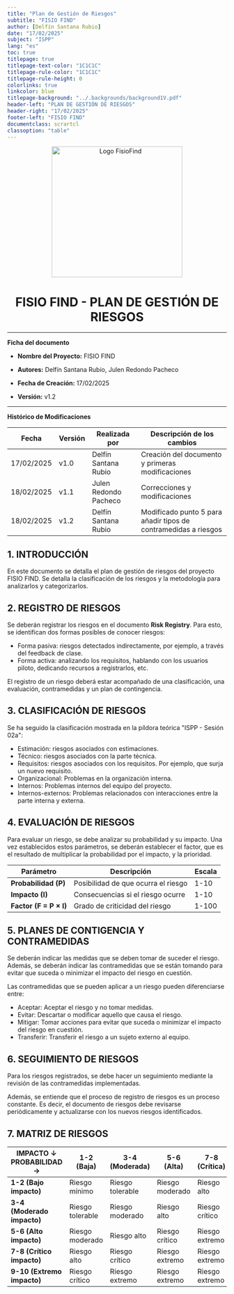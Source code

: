 ```yaml
---
title: "Plan de Gestión de Riesgos"
subtitle: "FISIO FIND"
author: [Delfín Santana Rubio]
date: "17/02/2025"
subject: "ISPP"
lang: "es"
toc: true
titlepage: true
titlepage-text-color: "1C1C1C"
titlepage-rule-color: "1C1C1C"
titlepage-rule-height: 0
colorlinks: true
linkcolor: blue
titlepage-background: "../.backgrounds/background1V.pdf"
header-left: "PLAN DE GESTIÓN DE RIESGOS"
header-right: "17/02/2025"
footer-left: "FISIO FIND"
documentclass: scrartcl
classoption: "table"
---
```


<!-- COMMENT THIS WHEN EXPORTING TO PDF -->

<p align="center">
  <img
    src="../../.img/Logo_FisioFind_Verde_sin_fondo.PNG"
    alt="Logo FisioFind"
    width="300"
  />
</p>

<h1 align="center" style={{ fontSize: "30px", fontWeight: "bold" }}>
  FISIO FIND - PLAN DE GESTIÓN DE RIESGOS
</h1>

---

**Ficha del documento**

- **Nombre del Proyecto:** FISIO FIND

- **Autores:** Delfín Santana Rubio, Julen Redondo Pacheco

- **Fecha de Creación:** 17/02/2025

- **Versión:** v1.2

---

**Histórico de Modificaciones**

| Fecha      | Versión | Realizada por         | Descripción de los cambios                                      |
| ---------- | ------- | --------------------- | --------------------------------------------------------------- |
| 17/02/2025 | v1.0    | Delfín Santana Rubio  | Creación del documento y primeras modificaciones                |
| 18/02/2025 | v1.1    | Julen Redondo Pacheco | Correcciones y modificaciones                                   |
| 18/02/2025 | v1.2    | Delfín Santana Rubio  | Modificado punto 5 para añadir tipos de contramedidas a riesgos |

<!-- \newpage -->

## 1. INTRODUCCIÓN

En este documento se detalla el plan de gestión de riesgos del proyecto FISIO FIND. Se detalla la clasificación de los riesgos y la metodología para analizarlos y categorizarlos.

## 2. REGISTRO DE RIESGOS

Se deberán registrar los riesgos en el documento **Risk Registry**. Para esto, se identifican dos formas posibles de conocer riesgos:

- Forma pasiva: riesgos detectados indirectamente, por ejemplo, a través del feedback de clase.
- Forma activa: analizando los requisitos, hablando con los usuarios piloto, dedicando recursos a registrarlos, etc.

El registro de un riesgo deberá estar acompañado de una clasificación, una evaluación, contramedidas y un plan de contingencia.

## 3. CLASIFICACIÓN DE RIESGOS

Se ha seguido la clasificación mostrada en la píldora teórica "ISPP - Sesión 02a":

- Estimación: riesgos asociados con estimaciones.
- Técnico: riesgos asociados con la parte técnica.
- Requisitos: riesgos asociados con los requisitos. Por ejemplo, que surja un nuevo requisito.
- Organizacional: Problemas en la organización interna.
- Internos: Problemas internos del equipo del proyecto.
- Internos-externos: Problemas relacionados con interacciones entre la parte interna y externa.

## 4. EVALUACIÓN DE RIESGOS

Para evaluar un riesgo, se debe analizar su probabilidad y su impacto. Una vez establecidos estos parámetros, se deberán establecer el factor, que es el resultado de multiplicar la probabilidad por el impacto, y la prioridad.

| Parámetro              | Descripción                         | Escala |
| ---------------------- | ----------------------------------- | ------ |
| **Probabilidad (P)**   | Posibilidad de que ocurra el riesgo | 1-10   |
| **Impacto (I)**        | Consecuencias si el riesgo ocurre   | 1-10   |
| **Factor (F = P × I)** | Grado de criticidad del riesgo      | 1-100  |

## 5. PLANES DE CONTIGENCIA Y CONTRAMEDIDAS

Se deberán indicar las medidas que se deben tomar de suceder el riesgo. Además, se deberán indicar las contramedidas que se están tomando para evitar que suceda o minimizar el impacto del riesgo en cuestión.

Las contramedidas que se pueden aplicar a un riesgo pueden diferenciarse entre:

- Aceptar: Aceptar el riesgo y no tomar medidas.
- Evitar: Descartar o modificar aquello que causa el riesgo.
- Mitigar: Tomar acciones para evitar que suceda o minimizar el impacto del riesgo en cuestión.
- Transferir: Transferir el riesgo a un sujeto externo al equipo.

## 6. SEGUIMIENTO DE RIESGOS

Para los riesgos registrados, se debe hacer un seguimiento mediante la revisión de las contramedidas implementadas.

Además, se entiende que el proceso de registro de riesgos es un proceso constante. Es decir, el documento de riesgos debe revisarse periódicamente y actualizarse con los nuevos riesgos identificados.

## 7. MATRIZ DE RIESGOS

| IMPACTO ↓ PROBABILIDAD →   | 1-2 (Baja)       | 3-4 (Moderada)   | 5-6 (Alta)      | 7-8 (Crítica)  | 9-10 (Extrema) |
| -------------------------- | ---------------- | ---------------- | --------------- | -------------- | -------------- |
| **1-2 (Bajo impacto)**     | Riesgo mínimo    | Riesgo tolerable | Riesgo moderado | Riesgo alto    | Riesgo crítico |
| **3-4 (Moderado impacto)** | Riesgo tolerable | Riesgo moderado  | Riesgo alto     | Riesgo crítico | Riesgo extremo |
| **5-6 (Alto impacto)**     | Riesgo moderado  | Riesgo alto      | Riesgo crítico  | Riesgo extremo | Riesgo extremo |
| **7-8 (Crítico impacto)**  | Riesgo alto      | Riesgo crítico   | Riesgo extremo  | Riesgo extremo | Riesgo extremo |
| **9-10 (Extremo impacto)** | Riesgo crítico   | Riesgo extremo   | Riesgo extremo  | Riesgo extremo | Riesgo extremo |

